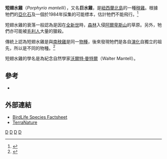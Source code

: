 {{Speciesbox 
| taxon = Porphyrio mantelli
| status = CR
| status_system = iucn3.1
| image = North Island Takahē.jpg
| status_ref = <ref name=IUCN>{{IUCN2006|assessors=BirdLife International|year=2004|id=18069|title=Porphyrio mantelli|downloaded=04 March 2006}}</ref>
| binomial_authority = ([[理查·歐文|Owen]], 1848)
}}

'''短翅水雞'''（''Porphyrio mantelli''），又名'''巨水雞'''，是[[紐西蘭|紐西蘭]][[北島_(紐西蘭)|北島]]的一種[[秧雞|秧雞]]。根據牠們的[[亞化石|亞化石]]及一個於1984年採集的可能標本，估計牠們不能飛行。<ref name=Phillipps1959>{{Cite journal en|author=Phillipps, W. J.|year=1959|title=The Last (?) Occurrence of ''Notornis'' in the North Island|journal=Notornis|volume=8|issue=4|pages=93-94|url=http://www.notornis.org.nz/free_issues/Notornis_08-1959/Notornis_8_4.pdf|deadurl=yes|archiveurl=https://web.archive.org/web/20081016072228/http://www.notornis.org.nz/free_issues/Notornis_08-1959/Notornis_8_4.pdf|archivedate=2008-10-16}}</ref>

短翅水雞的衰落一般認為是因在[[全新世|全新世]]時，[[森林|森林]]入侵[[阿爾卑斯山|阿爾卑斯山]]的草原。另外，牠們亦可能被[[毛利人|毛利人]]大量的獵殺。

傳統上認為短翅水雞是與[[南秧雞|南秧雞]]是同一[[物種|物種]]，後來發現牠們是各自[[演化|演化]]自獨立的祖先，所以是不同的物種。<ref>{{Cite journal en|author=Trewick, S. A.|year=1996|title=Morphology and evolution of two takahe: flightless rails of New Zealand|url=https://archive.org/details/sim_journal-of-zoology_1996-02_238_2/page/221|journal=J. Zool.|volume=238|pages=221-237}}</ref>

短翅水雞的學名是為紀念自然學家[[沃爾特·曼特爾|沃爾特·曼特爾]]（Walter Mantell）。

==參考==
{{reflist}}
* {{Cite book en|author=Worthy, Trevor H. & Holdaway R. N.|year=2002|title=The lost world of the Moa: Prehistoric Life of New Zealand|publisher=Indiana University Press|location=Bloomington|id=ISBN 0253340349}}

==外部連結==
* [http://www.birdlife.org/datazone/search/species_search.html?action=SpcHTMDetails.asp&sid=30109&m=0 BirdLife Species Factsheet] {{Wayback|url=http://www.birdlife.org/datazone/search/species_search.html?action=SpcHTMDetails.asp&sid=30109&m=0 |date=20090105064842 }}
* [http://www.terranature.org/takahe.htm TerraNature] {{Wayback|url=http://www.terranature.org/takahe.htm |date=20081221004501 }}
{{Taxonbar}}

[[Category:IUCN紅色名錄絕滅物種|D]]
[[Category:紫水雞屬|D]]
[[Category:不会飞的鸟|D]]
[[Category:1848年描述的鸟类|D]]